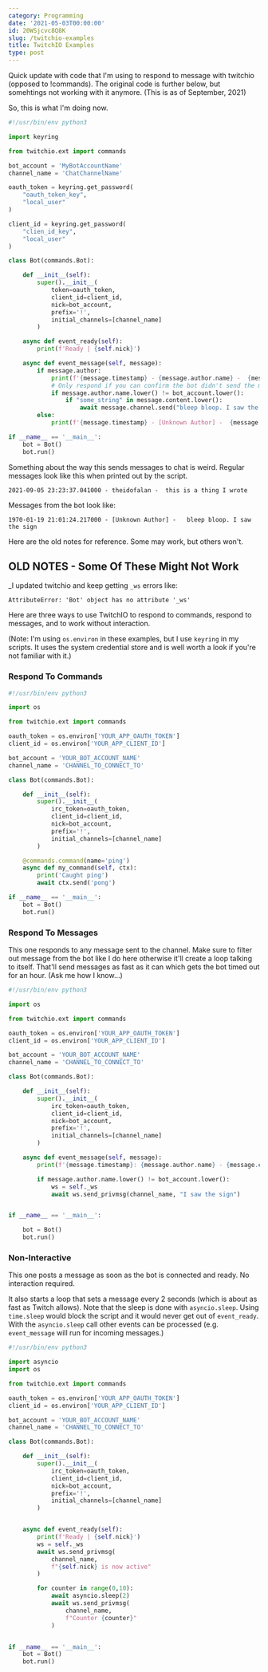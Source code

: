 ```yaml
---
category: Programming
date: '2021-05-03T00:00:00'
id: 20WSjcvc8Q8K
slug: /twitchio-examples
title: TwitchIO Examples
type: post
---
```


Quick update with code that I'm using to respond to message with twitchio (opposed to !commands). The original code is further below, but somehtings not working with it anymore. (This is as of September, 2021)

So, this is what I'm doing now. 

```python
#!/usr/bin/env python3

import keyring

from twitchio.ext import commands

bot_account = 'MyBotAccountName'
channel_name = 'ChatChannelName'

oauth_token = keyring.get_password(
    "oauth_token_key",
    "local_user"
)

client_id = keyring.get_password(
    "clien_id_key",
    "local_user"
)

class Bot(commands.Bot):

    def __init__(self):
        super().__init__(
            token=oauth_token,
            client_id=client_id,
            nick=bot_account,
            prefix='!',
            initial_channels=[channel_name]
        )

    async def event_ready(self):
        print(f'Ready | {self.nick}')

    async def event_message(self, message):
        if message.author: 
            print(f'{message.timestamp} - {message.author.name} -  {message.content}')
            # Only respond if you can confirm the bot didn't send the mssage
            if message.author.name.lower() != bot_account.lower():
                if "some_string" in message.content.lower():
                    await message.channel.send("bleep bloop. I saw the sign")
        else:
            print(f'{message.timestamp} - [Unknown Author] -  {message.content}')

if __name__ == '__main__':
    bot = Bot()
    bot.run()
```

Something about the way this sends messages to chat is weird. Regular messages look like this when printed out by the script.

```
2021-09-05 23:23:37.041000 - theidofalan -  this is a thing I wrote
```

Messages from the bot look like:

```
1970-01-19 21:01:24.217000 - [Unknown Author] -   bleep bloop. I saw the sign
```

Here are the old notes for reference. Some may work, but others won't.


## OLD NOTES - Some Of These Might Not Work

_I updated twitchio and keep getting `_ws` errors like:

```
AttributeError: 'Bot' object has no attribute '_ws'
```

Here are three ways to use TwitchIO to respond to commands, respond to messages, and to work without interaction.

(Note: I'm using `os.environ` in these examples, but I use `keyring` in my scripts. It uses the system credential store and is well worth a look if you're not familiar with it.)


### Respond To Commands

```python
#!/usr/bin/env python3

import os

from twitchio.ext import commands

oauth_token = os.environ['YOUR_APP_OAUTH_TOKEN']
client_id = os.environ['YOUR_APP_CLIENT_ID']

bot_account = 'YOUR_BOT_ACCOUNT_NAME'
channel_name = 'CHANNEL_TO_CONNECT_TO'

class Bot(commands.Bot):

    def __init__(self):
        super().__init__(
            irc_token=oauth_token,
            client_id=client_id,
            nick=bot_account,
            prefix='!',
            initial_channels=[channel_name]
        )

    @commands.command(name='ping')
    async def my_command(self, ctx):
        print('Caught ping')
        await ctx.send('pong')

if __name__ == '__main__':
    bot = Bot()
    bot.run()
```


### Respond To Messages

This one responds to any message sent to the channel. Make sure to filter out message from the bot like I do here otherwise it'll create a loop talking to itself. That'll send messages as fast as it can which gets the bot timed out for an hour. (Ask me how I know...)

```python
#!/usr/bin/env python3

import os

from twitchio.ext import commands

oauth_token = os.environ['YOUR_APP_OAUTH_TOKEN']
client_id = os.environ['YOUR_APP_CLIENT_ID']

bot_account = 'YOUR_BOT_ACCOUNT_NAME'
channel_name = 'CHANNEL_TO_CONNECT_TO'

class Bot(commands.Bot):

    def __init__(self):
        super().__init__(
            irc_token=oauth_token,
            client_id=client_id,
            nick=bot_account,
            prefix='!',
            initial_channels=[channel_name]
        )

    async def event_message(self, message):
        print(f'{message.timestamp}: {message.author.name} - {message.content}')

        if message.author.name.lower() != bot_account.lower():
            ws = self._ws
            await ws.send_privmsg(channel_name, "I saw the sign")


if __name__ == '__main__':

    bot = Bot()
    bot.run()
```




### Non-Interactive

This one posts a message as soon as the bot is connected and ready. No interaction required. 

It also starts a loop that sets a message every 2 seconds (which is about as fast as Twitch allows). Note that the sleep is done with `asyncio.sleep`. Using `time.sleep` would block the script and it would never get out of `event_ready`. With the `asyncio.sleep` call other events can be processed (e.g. `event_message` will run for incoming messages.)

```python
#!/usr/bin/env python3

import asyncio
import os

from twitchio.ext import commands

oauth_token = os.environ['YOUR_APP_OAUTH_TOKEN']
client_id = os.environ['YOUR_APP_CLIENT_ID']

bot_account = 'YOUR_BOT_ACCOUNT_NAME'
channel_name = 'CHANNEL_TO_CONNECT_TO'

class Bot(commands.Bot):

    def __init__(self):
        super().__init__(
            irc_token=oauth_token,
            client_id=client_id,
            nick=bot_account,
            prefix='!',
            initial_channels=[channel_name]
        )


    async def event_ready(self):
        print(f'Ready | {self.nick}')
        ws = self._ws
        await ws.send_privmsg(
            channel_name, 
            f"{self.nick} is now active"
        )

        for counter in range(0,10):
            await asyncio.sleep(2)
            await ws.send_privmsg(
                channel_name, 
                f"Counter {counter}"
            )


if __name__ == '__main__':
    bot = Bot()
    bot.run()
```